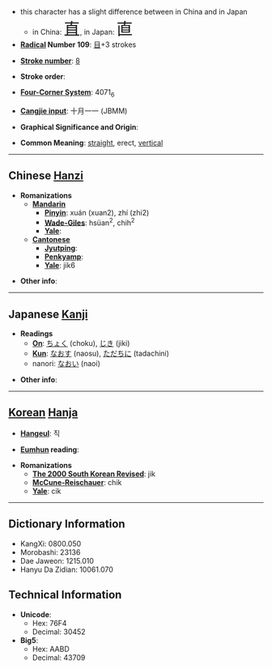 *this character has a slight difference between in China and in Japan
**in China: <font size="6"><font lang="zh">直</font></font>, in Japan: <font size="6"><font lang="ja">直</font></font>
* '''[[Wiktionary:Chinese radical index| Radical]] Number 109''': [[Wiktionary:Chinese radical index 目|目]]+3 strokes

* '''[[Wiktionary:Chinese total strokes index|Stroke number]]''': [[Wiktionary:Chinese total strokes index 8|8]]

* '''Stroke order''': 

* '''[[Wiktionary:Chinese four corner index|Four-Corner System]]''': 4071<sub>6</sub>

* '''[[Wiktionary:Chinese Cangjie index|Cangjie input]]''': 十月一一 (JBMM)

* '''Graphical Significance and Origin''': 

* '''Common Meaning''': [[straight]], erect, [[vertical]]

----

== Chinese [[Hanzi]] ==

* '''Romanizations'''
** '''[[Mandarin]]'''
*** '''[[Pinyin]]''': xuán (xuan2), zhí (zhi2)
*** '''[[Wade-Giles]]''': hsüan<sup>2</sup>, chih<sup>2</sup>
*** '''[[Yale]]''': 
** '''[[Cantonese]]'''
*** '''[[Jyutping]]''':
*** '''[[Penkyamp]]''': 
*** '''[[Yale]]''': jik6

* '''Other info''': 

----

== Japanese [[Kanji]] ==

* '''Readings'''
** '''[[On]]''': [[ちょく]] (choku), [[じき]] (jiki)
** '''[[Kun]]''': [[なおす]] (naosu), [[ただちに]] (tadachini)
** nanori: [[なおい]] (naoi)

* '''Other info''':  

----

== [[Korean]] [[Hanja]] ==

* '''[[Hangeul]]''': 직

* '''[[Eumhun]] reading''': 

* '''Romanizations'''
** '''[[The 2000 South Korean Revised Romanization|The 2000 South Korean Revised]]''': jik
** '''[[McCune-Reischauer]]''': chik
** '''[[Yale]]''': cik

----

== Dictionary Information ==

* KangXi: 0800.050
* Morobashi: 23136
* Dae Jaweon: 1215.010
* Hanyu Da Zidian: 10061.070

== Technical Information ==

* '''Unicode''':
** Hex: 76F4
** Decimal: 30452
* '''Big5''':
** Hex: AABD
** Decimal: 43709